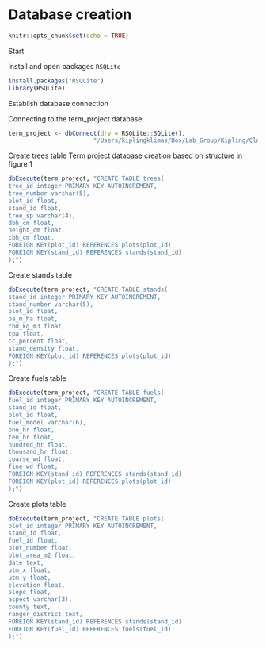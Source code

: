 # Database creation {#creation}


```r
knitr::opts_chunk$set(echo = TRUE)
```

Start

Install and open packages `RSQLite`

```r
install.packages("RSQLite")
library(RSQLite)
```
 
Establish database connection

Connecting to the term_project database

```r
term_project <- dbConnect(drv = RSQLite::SQLite(),
                        "/Users/kiplingklimas/Box/Lab_Group/Kipling/Classes/WILD6900_EcoRepSci/databases/term_project.db")
```

Create trees table
Term project database creation based on structure in figure 1

```r
dbExecute(term_project, "CREATE TABLE trees(
tree_id integer PRIMARY KEY AUTOINCREMENT,
tree_number varchar(5),
plot_id float,
stand_id float,
tree_sp varchar(4),
dbh_cm float,
height_cm float, 
cbh_cm float,
FOREIGN KEY(plot_id) REFERENCES plots(plot_id)
FOREIGN KEY(stand_id) REFERENCES stands(stand_id)
);")
```

Create stands table

```r
dbExecute(term_project, "CREATE TABLE stands(
stand_id integer PRIMARY KEY AUTOINCREMENT,
stand_number varchar(5),
plot_id float,
ba_m_ha float,
cbd_kg_m3 float,
tpa float,
cc_percent float,
stand_density float, 
FOREIGN KEY(plot_id) REFERENCES plots(plot_id)
);")
```

Create fuels table

```r
dbExecute(term_project, "CREATE TABLE fuels(
fuel_id integer PRIMARY KEY AUTOINCREMENT,
stand_id float,
plot_id float,
fuel_model varchar(6),
one_hr float,
ten_hr float,
hundred_hr float,
thousand_hr float,
coarse_wd float,
fine_wd float,
FOREIGN KEY(stand_id) REFERENCES stands(stand_id)
FOREIGN KEY(plot_id) REFERENCES plots(plot_id)
);")
```

Create plots table

```r
dbExecute(term_project, "CREATE TABLE plots(
plot_id integer PRIMARY KEY AUTOINCREMENT,
stand_id float,
fuel_id float,
plot_number float,
plot_area_m2 float,
date text,
utm_x float,
utm_y float,
elevation float,
slope float,
aspect varchar(3),
county text,
ranger_district text,
FOREIGN KEY(stand_id) REFERENCES stands(stand_id)
FOREIGN KEY(fuel_id) REFERENCES fuels(fuel_id)
);")
```
